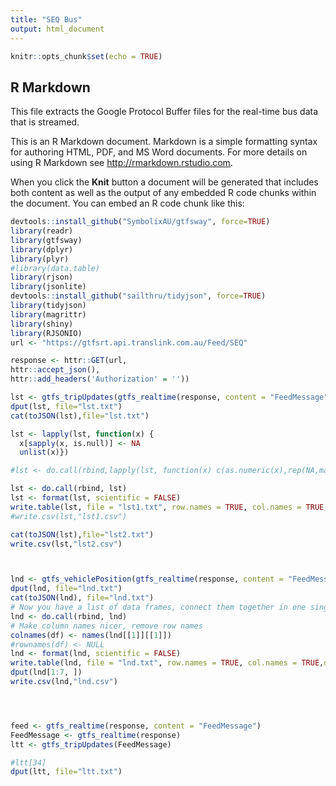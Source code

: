 ---
title: "SEQ Bus"
output: html_document
---

```{r setup, include=FALSE}
knitr::opts_chunk$set(echo = TRUE)
```

## R Markdown

This file extracts the Google Protocol Buffer files for the real-time bus data that is streamed.

This is an R Markdown document. Markdown is a simple formatting syntax for authoring HTML, PDF, and MS Word documents. For more details on using R Markdown see <http://rmarkdown.rstudio.com>.

When you click the **Knit** button a document will be generated that includes both content as well as the output of any embedded R code chunks within the document. You can embed an R code chunk like this:

```{r bus,echo=TRUE}
devtools::install_github("SymbolixAU/gtfsway", force=TRUE)
library(readr)
library(gtfsway)
library(dplyr)
library(plyr)
#library(data.table)
library(rjson)
library(jsonlite)
devtools::install_github("sailthru/tidyjson", force=TRUE)
library(tidyjson)
library(magrittr)
library(shiny)
library(RJSONIO)
url <- "https://gtfsrt.api.translink.com.au/Feed/SEQ"

response <- httr::GET(url,
httr::accept_json(),
httr::add_headers('Authorization' = ''))

lst <- gtfs_tripUpdates(gtfs_realtime(response, content = "FeedMessage"))
dput(lst, file="lst.txt")
cat(toJSON(lst),file="lst.txt")

lst <- lapply(lst, function(x) {  
  x[sapply(x, is.null)] <- NA
  unlist(x)})

#lst <- do.call(rbind,lapply(lst, function(x) c(as.numeric(x),rep(NA,max(sapply(lst,length)-length(x)))))) 

lst <- do.call(rbind, lst)
lst <- format(lst, scientific = FALSE)
write.table(lst, file = "lst1.txt", row.names = TRUE, col.names = TRUE,quote = FALSE,sep=",")
#write.csv(lst,"lst1.csv")

cat(toJSON(lst),file="lst2.txt")
write.csv(lst,"lst2.csv")



lnd <- gtfs_vehiclePosition(gtfs_realtime(response, content = "FeedMessage"))
dput(lnd, file="lnd.txt")
cat(toJSON(lnd), file="lnd.txt")
# Now you have a list of data frames, connect them together in one single dataframe
lnd <- do.call(rbind, lnd)
# Make column names nicer, remove row names
colnames(df) <- names(lnd[[1]][[1]])
#rownames(df) <- NULL
lnd <- format(lnd, scientific = FALSE)
write.table(lnd, file = "lnd.txt", row.names = TRUE, col.names = TRUE,quote = FALSE,sep=",")
dput(lnd[1:7, ])
write.csv(lnd,"lnd.csv")




feed <- gtfs_realtime(response, content = "FeedMessage")
FeedMessage <- gtfs_realtime(response)
ltt <- gtfs_tripUpdates(FeedMessage) 

#ltt[34]
dput(ltt, file="ltt.txt")



```



